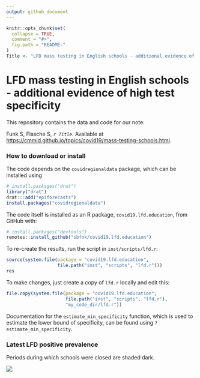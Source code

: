 ```yaml
---
output: github_document
---
```


<!-- README.md is generated from README.Rmd. Please edit that file -->

```r
knitr::opts_chunk$set(
  collapse = TRUE,
  comment = "#>",
  fig.path = "README-"
)
Title <- "LFD mass testing in English schools - additional evidence of high test specificity"
```

# LFD mass testing in English schools - additional evidence of high test specificity

This repository contains the data and code for our note:

Funk S, Flasche S,  _`r Title`_. Available at <https://cmmid.github.io/topics/covid19/mass-testing-schools.html>.

### How to download or install

The code depends on the `covidregionaldata` package, which can be installed using

```r
# install.packages("drat")
library("drat")
drat:::add("epiforecasts")
install.packages("covidregionaldata")
```

The code itself is installed as an R package, `covid19.lfd.education`, from GitHub with:

```r
# install.packages("devtools")
remotes::install_github("sbfnk/covid19.lfd.education")
```

To re-create the results, run the script in `inst/scripts/lfd.r`:

```r
source(system.file(package = "covid19.lfd.education",
                   file.path("inst", "scripts", "lfd.r")))
res
```

To make changes, just create a copy of `lfd.r` locally and edit this:

```r
file.copy(system.file(package = "covid19.lfd.education",
                      file.path("inst", "scripts", "lfd.r"),
                      "my_code_dir/lfd.r"))
```

Documentation for the `estimate_min_specificity` function, which is used to estimate the lower bound of specificity, can be found using `?estimate_min_specificity`.

### Latest LFD positive prevalence

Periods during which schools were closed are shaded dark.

![](figure/lfd_testing.svg)
